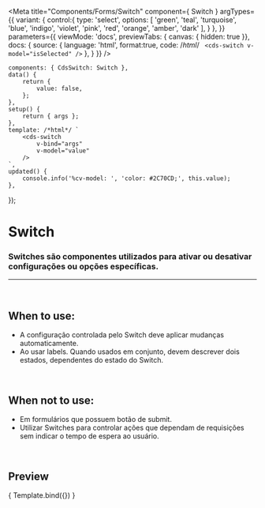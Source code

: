 
<Meta
	title="Components/Forms/Switch"
	component={ Switch }
	argTypes={{
		variant: {
			control:{
				type: 'select',
				options: [
					'green',
					'teal',
					'turquoise',
					'blue',
					'indigo',
					'violet',
					'pink',
					'red',
					'orange',
					'amber',
					'dark'
				],
			}
		},
	}}
	parameters={{
		viewMode: 'docs',
		previewTabs: { canvas: { hidden: true }},
		docs: {
			source: {
				language: 'html',
				format:true,
				code: /*html*/ `
<cds-switch
	v-model="isSelected"
/>`
			},
		}
	}}
/>

	components: { CdsSwitch: Switch },
	data() {
		return {
			value: false,
		};
	},
	setup() {
		return { args };
	},
	template: /*html*/ `
		<cds-switch
			v-bind="args"
			v-model="value"
		/>
	`,
	updated() {
		console.info('%cv-model: ', 'color: #2C70CD;', this.value);
	},
});

# Switch

### Switches são componentes utilizados para ativar ou desativar configurações ou opções específicas. 

---
<br />

## When to use:
- A configuração controlada pelo Switch deve aplicar mudanças automaticamente.
- Ao usar labels. Quando usados em conjunto, devem descrever dois estados, dependentes do estado do Switch.

<br />

## When not to use:
- Em formulários que possuem botão de submit.
- Utilizar Switches para controlar ações que dependam de requisições sem indicar o tempo de espera ao usuário.

<br />

## Preview

<Canvas>
	<Story
		name="Switch"
		args={{}}
	>
		{ Template.bind({}) }
	</Story>
</Canvas>

<ArgsTable story="Switch" />
